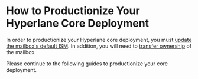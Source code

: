 # How to Productionize Your Hyperlane Core Deployment

In order to productionize your Hyperlane core deployment, you must [update the mailbox's default ISM](/guides/update-mailbox-default-ism.mdx). In addition, you will need to [transfer ownership](/guides/transfer-mailbox-ownership.mdx) of the mailbox.

Please continue to the following guides to productionize your core deployment.